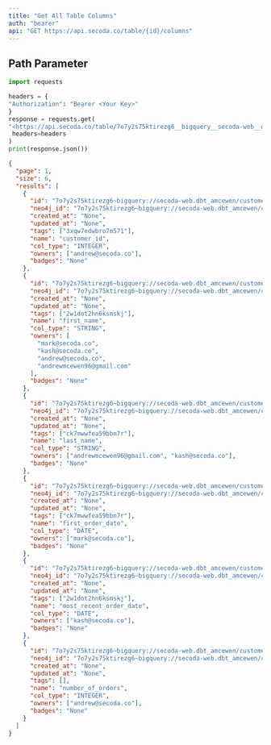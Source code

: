 ```yaml
---
title: "Get All Table Columns"
auth: "bearer"
api: "GET https://api.secoda.co/table/{id}/columns"
---
```


## Path Parameter

<ParamField path="id" required />

<RequestExample>

```python Python Example
import requests

headers = {
"Authorization": "Bearer <Your Key>"
}
response = requests.get(
"<https://api.secoda.co/table/7o7y2s75ktirezg6__bigquery__secoda-web__dbt_amcewen__customers/columns>",
 headers=headers
)
print(response.json())
```

</RequestExample>

<ResponseExample>

```json Sample Response
{
  "page": 1,
  "size": 6,
  "results": [
    {
      "id": "7o7y2s75ktirezg6~bigquery://secoda-web.dbt_amcewen/customers~customer_id",
      "neo4j_id": "7o7y2s75ktirezg6~bigquery://secoda-web.dbt_amcewen/customers~customer_id",
      "created_at": "None",
      "updated_at": "None",
      "tags": ["3xqw7edwbro7m571"],
      "name": "customer_id",
      "col_type": "INTEGER",
      "owners": ["andrew@secoda.co"],
      "badges": "None"
    },
    {
      "id": "7o7y2s75ktirezg6~bigquery://secoda-web.dbt_amcewen/customers~first_name",
      "neo4j_id": "7o7y2s75ktirezg6~bigquery://secoda-web.dbt_amcewen/customers~first_name",
      "created_at": "None",
      "updated_at": "None",
      "tags": ["2w1dot2hn6ksmskj"],
      "name": "first_name",
      "col_type": "STRING",
      "owners": [
        "mark@secoda.co",
        "kash@secoda.co",
        "andrew@secoda.co",
        "andrewmcewen96@gmail.com"
      ],
      "badges": "None"
    },
    {
      "id": "7o7y2s75ktirezg6~bigquery://secoda-web.dbt_amcewen/customers~last_name",
      "neo4j_id": "7o7y2s75ktirezg6~bigquery://secoda-web.dbt_amcewen/customers~last_name",
      "created_at": "None",
      "updated_at": "None",
      "tags": ["ck7mwwfea59bbn7r"],
      "name": "last_name",
      "col_type": "STRING",
      "owners": ["andrewmcewen96@gmail.com", "kash@secoda.co"],
      "badges": "None"
    },
    {
      "id": "7o7y2s75ktirezg6~bigquery://secoda-web.dbt_amcewen/customers~first_order_date",
      "neo4j_id": "7o7y2s75ktirezg6~bigquery://secoda-web.dbt_amcewen/customers~first_order_date",
      "created_at": "None",
      "updated_at": "None",
      "tags": ["ck7mwwfea59bbn7r"],
      "name": "first_order_date",
      "col_type": "DATE",
      "owners": ["mark@secoda.co"],
      "badges": "None"
    },
    {
      "id": "7o7y2s75ktirezg6~bigquery://secoda-web.dbt_amcewen/customers~most_recent_order_date",
      "neo4j_id": "7o7y2s75ktirezg6~bigquery://secoda-web.dbt_amcewen/customers~most_recent_order_date",
      "created_at": "None",
      "updated_at": "None",
      "tags": ["2w1dot2hn6ksmskj"],
      "name": "most_recent_order_date",
      "col_type": "DATE",
      "owners": ["kash@secoda.co"],
      "badges": "None"
    },
    {
      "id": "7o7y2s75ktirezg6~bigquery://secoda-web.dbt_amcewen/customers~number_of_orders",
      "neo4j_id": "7o7y2s75ktirezg6~bigquery://secoda-web.dbt_amcewen/customers~number_of_orders",
      "created_at": "None",
      "updated_at": "None",
      "tags": [],
      "name": "number_of_orders",
      "col_type": "INTEGER",
      "owners": ["andrew@secoda.co"],
      "badges": "None"
    }
  ]
}
```

</ResponseExample>
